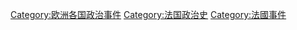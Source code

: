 [[Category:欧洲各国政治事件|Category:欧洲各国政治事件]]
[[Category:法国政治史|Category:法国政治史]]
[[Category:法國事件|Category:法國事件]]